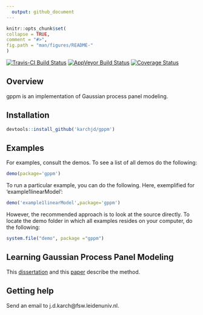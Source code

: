 ```yaml
---
  output: github_document
---
```


  <!-- README.md is generated from README.Rmd. Please edit that file -->

  ```r
knitr::opts_chunk$set(
  collapse = TRUE,
  comment = "#>",
  fig.path = "man/figures/README-"
)
```


[![Travis-CI Build Status](https://travis-ci.org/karchjd/gppm.svg?branch=master)](https://travis-ci.org/karchjd/gppm)<!-- [![CRAN_Status_Badge](http://www.r-pkg.org/badges/version/ggplot2)](https://cran.r-project.org/package=ggplot2)--> [![AppVeyor Build Status](https://ci.appveyor.com/api/projects/status/github/karchjd/gppm?branch=master&svg=true)](https://ci.appveyor.com/project/karchjd/gppm) [![Coverage Status](https://img.shields.io/codecov/c/github/karchjd/gppm/master.svg)](https://codecov.io/github/karchjd/gppm?branch=master)

## Overview

gppm is an implementation of Gaussian process panel modeling.

## Installation

```r
devtools::install_github('karchjd/gppm')
```

## Examples

For examples, consult the demos. To see a list of all demos do the following:
```r
demo(package='gppm')
```

To run a particular example, you can do the following. Here, exemplified for 'example1linearModel':
```r
demo('example1linearModel',package='gppm')
```

However, the recommended approach is to look at the source directly. To locate the demo folder in which all examples resides on your computer, do the following:
```r
system.file("demo", package ="gppm")
```

## Learning Gaussian Process Panel Modeling

This [dissertation][diss] and this [paper][pap] describe the method.

## Getting help

Send an email to j.d.karch@fsw.leidenuniv.nl.

[diss]: https://edoc.hu-berlin.de/handle/18452/18293
[pap]: https://psyarxiv.com/kvw5y/
